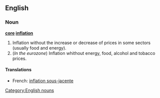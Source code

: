 ==English==

===Noun===
'''[[core]] [[inflation]]'''

# Inflation without the increase or decrease of prices in some sectors (usually food and energy).
# (''In the eurozone'') Inflation whithout energy, food, alcohol and tobacco prices.

====Translations====
*French: [[inflation sous-jacente]]

[[Category:English nouns]]